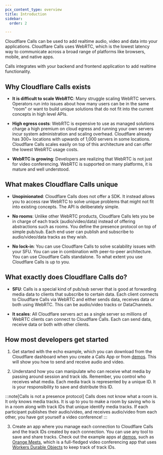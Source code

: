 ```yaml
---
pcx_content_type: overview
title: Introduction
sidebar:
  order: 2

---
```


Cloudflare Calls can be used to add realtime audio, video and data into your applications. Cloudflare Calls uses WebRTC, which is the lowest latency way to communicate across a broad range of platforms like browsers, mobile, and native apps.

Calls integrates with your backend and frontend application to add realtime functionality.

## Why Cloudflare Calls exists

* **It is difficult to scale WebRTC**: Many struggle scaling WebRTC servers. Operators run into issues about how many users can be in the same "room" or want to build unique solutions that do not fit into the current concepts in high level APIs.

* **High egress costs**: WebRTC is expensive to use as managed solutions charge a high premium on cloud egress and running your own servers incur system administration and scaling overhead. Cloudflare already has 300+ locations with upwards of 1,000 servers in some locations. Cloudflare Calls scales easily on top of this architecture and can offer the lowest WebRTC usage costs.

* **WebRTC is growing**: Developers are realizing that WebRTC is not just for video conferencing. WebRTC is supported on many platforms, it is mature and well understood.

## What makes Cloudflare Calls unique

* **Unopinionated**: Cloudflare Calls does not offer a SDK. It instead allows you to access raw WebRTC to solve unique problems that might not fit into existing concepts. The API is deliberately simple.

* **No rooms**: Unlike other WebRTC products, Cloudflare Calls lets you be in charge of each track (audio/video/data) instead of offering abstractions such as rooms. You define the presence protocol on top of simple pub/sub. Each end user can publish and subscribe to audio/video/data tracks as they wish.

* **No lock-in**: You can use Cloudflare Calls to solve scalability issues with your SFU. You can use in combination with peer-to-peer architecture. You can use Cloudflare Calls standalone. To what extent you use Cloudflare Calls is up to you.

## What exactly does Cloudflare Calls do?

* **SFU**: Calls is a special kind of pub/sub server that is good at forwarding media data to clients that subscribe to certain data. Each client connects to Cloudflare Calls via WebRTC and either sends data, receives data or both using WebRTC. This can be audio/video tracks or DataChannels.

* **It scales**: All Cloudflare servers act as a single server so millions of WebRTC clients can connect to Cloudflare Calls. Each can send data, receive data or both with other clients.

## How most developers get started

1. Get started with the echo example, which you can download from the Cloudflare dashboard when you create a Calls App or from [demos](/calls/demos/). This will show you how to send and receive audio and video.

2. Understand how you can manipulate who can receive what media by passing around session and track ids. Remember, you control who receives what media. Each media track is represented by a unique ID. It is your responsibility to save and distribute this ID.

:::note[Calls is not a presence protocol]
Calls does not know what a room is. It only knows media tracks. It is up to you to make a room by saving who is in a room along with track IDs that unique identify media tracks. If each participant publishes their audio/video, and receives audio/video from each other, you have got yourself a video conference!
:::

3. Create an app where you manage each connection to Cloudflare Calls and the track IDs created by each connection. You can use any tool to save and share tracks. Check out the example apps at [demos](/calls/demos/), such as [Orange Meets](https://github.com/cloudflare/orange), which is a full-fledged video conferencing app that uses [Workers Durable Objects](/durable-objects/) to keep track of track IDs.
